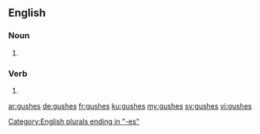 ==English==

===Noun===
{{head|en|noun plural form}}

# {{plural of|gush|lang=en}}

===Verb===
{{head|en|verb form}}

# {{en-third-person singular of|gush}}

[[Category:English plurals ending in "-es"]]

[[ar:gushes]]
[[de:gushes]]
[[fr:gushes]]
[[ku:gushes]]
[[my:gushes]]
[[sv:gushes]]
[[vi:gushes]]